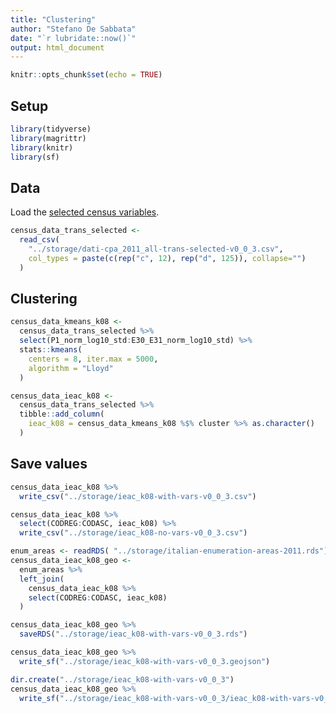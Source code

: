 ```yaml
---
title: "Clustering"
author: "Stefano De Sabbata"
date: "`r lubridate::now()`"
output: html_document
---
```


```r
knitr::opts_chunk$set(echo = TRUE)
```

## Setup

```r
library(tidyverse)
library(magrittr)
library(knitr)
library(sf)
```



## Data

Load the [selected census variables](100-prep/111-classification-variable-selection.html).

```r
census_data_trans_selected <-
  read_csv(
    "../storage/dati-cpa_2011_all-trans-selected-v0_0_3.csv",
    col_types = paste(c(rep("c", 12), rep("d", 125)), collapse="")
  )
```

## Clustering

```r
census_data_kmeans_k08 <- 
  census_data_trans_selected %>%
  select(P1_norm_log10_std:E30_E31_norm_log10_std) %>%
  stats::kmeans(
    centers = 8, iter.max = 5000,
    algorithm = "Lloyd"
  )

census_data_ieac_k08 <- 
  census_data_trans_selected %>%
  tibble::add_column(
    ieac_k08 = census_data_kmeans_k08 %$% cluster %>% as.character()
  )
```

## Save values

```r
census_data_ieac_k08 %>% 
  write_csv("../storage/ieac_k08-with-vars-v0_0_3.csv") 

census_data_ieac_k08 %>% 
  select(CODREG:CODASC, ieac_k08) %>% 
  write_csv("../storage/ieac_k08-no-vars-v0_0_3.csv") 

enum_areas <- readRDS( "../storage/italian-enumeration-areas-2011.rds")
census_data_ieac_k08_geo <-
  enum_areas %>%
  left_join(
    census_data_ieac_k08 %>% 
    select(CODREG:CODASC, ieac_k08)
  )

census_data_ieac_k08_geo %>% 
  saveRDS("../storage/ieac_k08-with-vars-v0_0_3.rds")

census_data_ieac_k08_geo %>% 
  write_sf("../storage/ieac_k08-with-vars-v0_0_3.geojson")

dir.create("../storage/ieac_k08-with-vars-v0_0_3")
census_data_ieac_k08_geo %>% 
  write_sf("../storage/ieac_k08-with-vars-v0_0_3/ieac_k08-with-vars-v0_0_3.shp")
```
